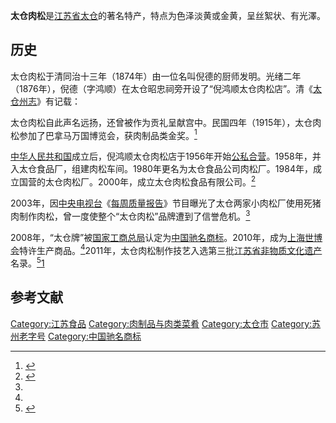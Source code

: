 {{中国非物质文化遗产
|级别 = 省
|省区市 = 江苏省
|名称 = 太仓肉松制作技艺
|图片 =
|申报地区或单位 = [[太仓市|太仓市]]
|分类 = 传统技艺
|序号 = 275
|编号项目 = JSⅦ-83
|登录时间 = 2011年
}}

'''太仓肉松'''是[[江苏省|江苏省]][[太仓|太仓]]的著名特产，特点为色泽淡黄或金黄，呈丝絮状、有光澤。

== 历史 ==
太仓肉松于清同治十三年（1874年）由一位名叫倪德的厨师发明。光绪二年（1876年），倪德（字鸿顺）在太仓昭忠祠旁开设了“倪鸿顺太仓肉松店”。清《[[太仓州志|太仓州志]]》有记载：
{{cquote|肉松制法创于倪德，以猪、鸡、鸭、虾肉为之。德死，其妻继之。味绝佳，可久贮，远近争购，他人效之弗及也。}}

太仓肉松自此声名远扬，还曾被作为贡礼呈献宫中。民国四年（1915年），太仓肉松参加了巴拿马万国博览会，获肉制品类金奖。<ref name=xdsz>{{cite web|url=http://blog.sina.com.cn/s/blog_4fb1fcdf0100ipr4.html|title=太仓肉松：百年世博特许商品|publisher=《现代苏州》杂志|date=2010-06-09|accessdate=2015-01-14|archive-date=2016-03-04|archive-url=https://web.archive.org/web/20160304104852/http://blog.sina.com.cn/s/blog_4fb1fcdf0100ipr4.html|dead-url=no}}</ref>

[[中华人民共和国|中华人民共和国]]成立后，倪鸿顺太仓肉松店于1956年开始[[公私合营|公私合营]]。1958年，并入太仓食品厂，组建肉松车间。1980年更名为太仓食品公司肉松厂。1984年，成立国营的太仓肉松厂。2000年，成立太仓肉松食品有限公司。<ref>{{cite web|url=http://www.taicang.gov.cn/art/2009/5/4/art_92_41352.html|title=太仓肉松制作技艺|publisher=太仓政府网|date=2009-05-04|deadurl=yes|archiveurl=https://web.archive.org/web/20160305001149/http://www.taicang.gov.cn/art/2009/5/4/art_92_41352.html|archivedate=2016-03-05|access-date=2015-01-14}}</ref>

2003年，因[[中国中央电视台|中央电视台]]《[[每周质量报告|每周质量报告]]》节目曝光了太仓两家小肉松厂使用死猪肉制作肉松，曾一度使整个“太仓肉松”品牌遭到了信誉危机。<ref name=xdsz />

2008年，“太仓牌”被[[国家工商总局|国家工商总局]]认定为[[中国驰名商标|中国驰名商标]]。2010年，成为[[上海世博会|上海世博会]]特许生产商品。<ref name=xdsz />2011年，太仓肉松制作技艺入选第三批[[江苏省非物质文化遗产|江苏省非物质文化遗产]]名录。<ref>{{cite web|url=http://topics.gmw.cn/2011-11/09/content_2939984.htm|title=太仓：太仓肉松技艺入选省级“非遗”|publisher=光明网|date=2011-11-09|accessdate=2015-01-14|archive-date=2013-01-28|archive-url=https://web.archive.org/web/20130128214841/http://topics.gmw.cn/2011-11/09/content_2939984.htm|dead-url=no}}</ref>[http://www.suzhoufda.gov.cn/gonggaogongshi_article-64-32104.html]{{Dead link|date=2019年12月 |bot=InternetArchiveBot |fix-attempted=yes }}

== 参考文献 ==
{{reflist}}

[[Category:江苏食品|Category:江苏食品]]
[[Category:肉制品与肉类菜肴|Category:肉制品与肉类菜肴]]
[[Category:太仓市|Category:太仓市]]
[[Category:苏州老字号|Category:苏州老字号]]
[[Category:中国驰名商标|Category:中国驰名商标]]